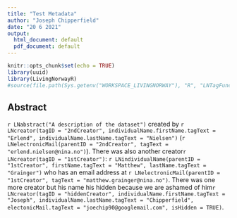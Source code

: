 ```yaml
---
title: "Test Metadata"
author: "Joseph Chipperfield"
date: "20 6 2021"
output:
  html_document: default
  pdf_document: default
---
```


```r
knitr::opts_chunk$set(echo = TRUE)
library(uuid)
library(LivingNorwayR)
#source(file.path(Sys.getenv("WORKSPACE_LIVINGNORWAY"), "R", "LNTagFunctions.R"))
```

## Abstract

`r LNabstract("A description of the dataset")` created by `r LNcreator(tagID = "2ndCreator", individualName.firstName.tagText = "Erlend", individualName.lastName.tagText = "Nielsen")` (`r LNelectronicMail(parentID = "2ndCreator", tagText = "erlend.nielsen@nina.no")`).  There was also another creator`r LNcreator(tagID = "1stCreator")`: `r LNindividualName(parentID = "1stCreator", firstName.tagText = "Matthew", lastName.tagText = "Grainger")` who has an email address at `r LNelectronicMail(parentID = "1stCreator", tagText = "matthew.grainger@nina.no")`.  There was one more creator but his name his hidden because we are ashamed of him`r LNcreator(tagID = "hiddenCreator", individualName.firstName.tagText = "Joseph", individualName.lastName.tagText = "Chipperfield", electonicMail.tagText = "joechip90@googlemail.com", isHidden = TRUE)`.
